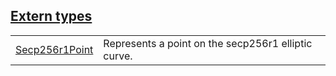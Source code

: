 
## [Extern types](./core-starknet-secp256r1-extern_types)

| | |
|:---|:---|
| [Secp256r1Point](./core-starknet-secp256r1-Secp256r1Point) | Represents a point on the secp256r1 elliptic curve. |
